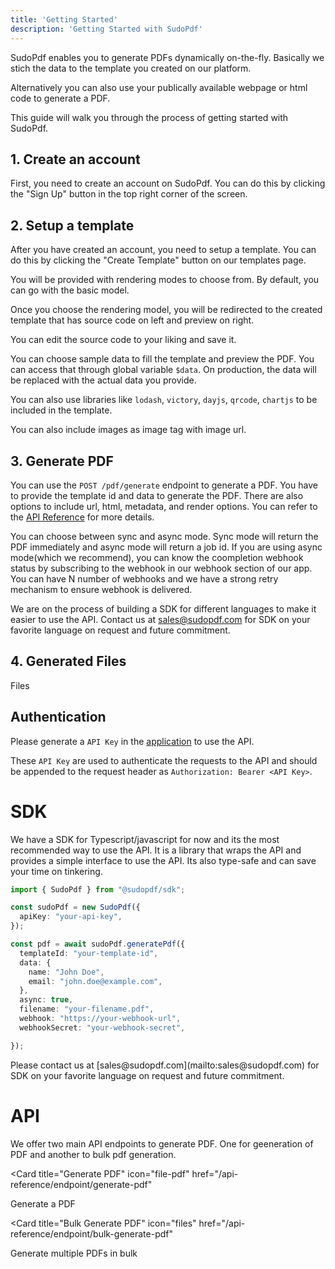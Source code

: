 ```yaml
---
title: 'Getting Started'
description: 'Getting Started with SudoPdf'
---
```


SudoPdf enables you to generate PDFs dynamically on-the-fly. Basically we stich the data to the template you created on our platform. 

Alternatively you can also use your publically available webpage or html code to generate a PDF. 



This guide will walk you through the process of getting started with SudoPdf.

## 1. Create an account

First, you need to create an account on SudoPdf. You can do this by clicking the "Sign Up" button in the top right corner of the screen.

## 2. Setup a template 

After you have created an account, you need to setup a template. You can do this by clicking the "Create Template" button on our templates page. 

You will be provided with rendering modes to choose from. By default, you can go with the basic model. 

Once you choose the rendering model, you will be redirected to the created template that has source code on left and preview on right. 

You can edit the source code to your liking and save it. 

You can choose sample data to fill the template and preview the PDF. You can access that through global variable `$data`. On production, the data will be replaced with the actual data you provide. 


You can also use libraries like `lodash`, `victory`, `dayjs`, `qrcode`, `chartjs` to be included in the template.

You can also include images as image tag with image url. 

## 3. Generate PDF

You can use the `POST /pdf/generate` endpoint to generate a PDF. You have to provide the template id and data to generate the PDF. There are also options to include url, html, metadata, and render options. You can refer to the [API Reference](https://app.sudopdf.com/api-reference/endpoint/generate-pdf) for more details.

You can choose between sync and async mode. Sync mode will return the PDF immediately and async mode will return a job id. If you are using async mode(which we recommend), you can know the coompletion webhook status by subscribing to the webhook in our webhook section of our app. You can have N number of webhooks and we have a strong retry mechanism to ensure webhook is delivered. 

We are on the process of building a SDK for different languages to make it easier to use the API. Contact us at [sales@sudopdf.com](mailto:sales@sudopdf.com) for SDK on your favorite language on request and future commitment.

## 4. Generated Files

Files 






## Authentication


Please generate a `API Key` in the [application](https://app.sudopdf.com/settings/api-keys) to use the API. 

These `API Key` are used to authenticate the requests to the API and should be appended to the request header as `Authorization: Bearer <API Key>`.



# SDK

We have a SDK for Typescript/javascript for now and its the most recommended way to use the API. 
It is a library that wraps the API and provides a simple interface to use the API. Its also type-safe and can save your time on tinkering. 


```typescript
import { SudoPdf } from "@sudopdf/sdk";

const sudoPdf = new SudoPdf({
  apiKey: "your-api-key",
});

const pdf = await sudoPdf.generatePdf({
  templateId: "your-template-id",
  data: {
    name: "John Doe",
    email: "john.doe@example.com",
  },
  async: true,
  filename: "your-filename.pdf",
  webhook: "https://your-webhook-url",
  webhookSecret: "your-webhook-secret",

});
```

<Note>
 Please contact us at [sales@sudopdf.com](mailto:sales@sudopdf.com) for SDK on your favorite language on request and future commitment.
</Note>

# API 

We offer two main API endpoints to generate PDF. One for geeneration of PDF and another to bulk pdf generation. 


<CardGroup cols={2}>

<Card
  title="Generate PDF"
  icon="file-pdf"
  href="/api-reference/endpoint/generate-pdf"
>
  Generate a PDF
</Card>



<Card
  title="Bulk Generate PDF"
  icon="files"
  href="/api-reference/endpoint/bulk-generate-pdf"
>
  Generate multiple PDFs in bulk
</Card>
</CardGroup>

